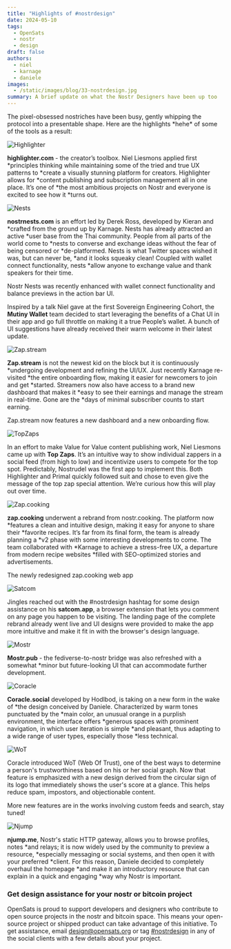 ```yaml
---
title: "Highlights of #nostrdesign"
date: 2024-05-10
tags:
  - OpenSats
  - nostr
  - design
draft: false
authors:
  - niel
  - karnage
  - daniele
images:
  - /static/images/blog/33-nostrdesign.jpg
summary: A brief update on what the Nostr Designers have been up too
---
```


The pixel-obsessed nostriches have been busy, gently whipping the protocol into
a presentable shape. Here are the highlights \*hehe\* of some of the tools as a
result:

![Highlighter](/static/images/blog/highlighter.png)

**highlighter.com** - the creator’s toolbox. Niel Liesmons applied first
*principles thinking while maintaining some of the tried and true UX patterns to
*create a visually stunning platform for creators. Highlighter allows for
*content publishing and subscription management all in one place. It’s one of
*the most ambitious projects on Nostr and everyone is excited to see how it
*turns out.

![Nests](/static/images/blog/nests.png)

**nostrnests.com** is an effort led by Derek Ross, developed by Kieran and
*crafted from the ground up by Karnage. Nests has already attracted an active
*user base from the Thai community. People from all parts of the world come to
*nests to converse and exchange ideas without the fear of being censored or
*de-platformed. Nests is what Twitter spaces wished it was, but can never be,
*and it looks squeaky clean! Coupled with wallet connect functionality, nests
*allow anyone to exchange value and thank speakers for their time.

Nostr Nests was recently enhanced with wallet connect functionality and balance
previews in the action bar UI.

Inspired by a talk Niel gave at the first Sovereign Engineering Cohort, the
**Mutiny Wallet** team decided to start leveraging the benefits of a Chat UI in
their app and go full throttle on making it a true People’s wallet. A bunch of
UI suggestions have already received their warm welcome in their latest update.

![Zap.stream](/static/images/blog/zapstream.png)

**Zap.stream** is not the newest kid on the block but it is continuously
*undergoing development and refining the UI/UX. Just recently Karnage re-visited
*the entire onboarding flow, making it easier for newcomers to join and get
*started. Streamers now also have access to a brand new dashboard that makes it
*easy to see their earnings and manage the stream in real-time. Gone are the
*days of minimal subscriber counts to start earning.

Zap.stream now features a new dashboard and a new onboarding flow.

![TopZaps](/static/images/blog/topzaps.png)

In an effort to make Value for Value content publishing work, Niel Liesmons came
up with **Top Zaps**. It’s an intuitive way to show individual zappers in a
social feed (from high to low) and incentivize users to compete for the top
spot. Predictably, Nostrudel was the first app to implement this. Both
Highlighter and Primal quickly followed suit and chose to even give the message
of the top zap special attention. We’re curious how this will play out over
time.

![Zap.cooking](/static/images/blog/zapcooking.png)

**zap.cooking** underwent a rebrand from nostr.cooking. The platform now
*features a clean and intuitive design, making it easy for anyone to share their
*favorite recipes. It’s far from its final form, the team is already planning a
*v2 phase with some interesting developments to come. The team collaborated with
*Karnage to achieve a stress-free UX, a departure from modern recipe websites
*filled with SEO-optimized stories and advertisements.

The newly redesigned zap.cooking web app

![Satcom](/static/images/blog/satcom.png)

Jingles reached out with the #nostrdesign hashtag for some design assistance on
his **satcom.app**, a browser extension that lets you comment on any page you
happen to be visiting. The landing page of the complete rebrand already went
live and UI designs were provided to make the app more intuitive and make it fit
in with the browser's design language.

![Mostr](/static/images/blog/mostr.png)

**Mostr.pub** - the fediverse-to-nostr bridge was also refreshed with a somewhat
*minor but future-looking UI that can accommodate further development.

![Coracle](/static/images/blog/coracle-New.png)

**Coracle.social** developed by Hodlbod, is taking on a new form in the wake of
*the design conceived by Daniele. Characterized by warm tones punctuated by the
*main color, an unusual orange in a purplish environment, the interface offers
*generous spaces with prominent navigation, in which user iteration is simple
*and pleasant, thus adapting to a wide range of user types, especially those
*less technical.

![WoT](/static/images/blog/coracle-WoT.png)

Coracle introduced WoT (Web Of Trust), one of the best ways to determine a
person's trustworthiness based on his or her social graph. Now that feature is
emphasized with a new design derived from the circular sign of its logo that
immediately shows the user's score at a glance. This helps reduce spam,
impostors, and objectionable content.

More new features are in the works involving custom feeds and search, stay
tuned!

![Njump](/static/images/blog/njump-update.png)

**njump.me**, Nostr's static HTTP gateway, allows you to browse profiles, notes
*and relays; it is now widely used by the community to preview a resource,
*especially messaging or social systems, and then open it with your preferred
*client. For this reason, Daniele decided to completely overhaul the homepage
*and make it an introductory resource that can explain in a quick and engaging
*way why Nostr is important.

### Get design assistance for your nostr or bitcoin project

OpenSats is proud to support developers and designers who contribute to open
source projects in the nostr and bitcoin space. This means your open-source
project or shipped product can take advantage of this initiative. To get
assistance, email design@opensats.org or tag
[#nostrdesign](https://nostr.band/?q=%23nostrdesign) in any of the social
clients with a few details about your project.
